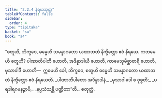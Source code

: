 ```yaml
---
title: "2.2.4 နိရယသုတ္တ"
tableOfContents: false
sidebar:
  order: 4
type: "tipitaka"
basket: "su"
book: "a4"
---
```



<DynamicBreadcrumb />

<Division number="64" book="a4" e="ch" v="15" p="382">

<Paragraph number="475" book="a4">
“စတူဟိ, ဘိက္ခဝေ, ဓမ္မေဟိ သမန္နာဂတော ယထာဘတံ နိက္ခိတ္တော ဧဝံ နိရယေ. ကတမေဟိ စတူဟိ? ပါဏာတိပါတီ ဟောတိ, အဒိန္နာဒါယီ ဟောတိ, ကာမေသုမိစ္ဆာစာရီ ဟောတိ, မုသာဝါဒီ ဟောတိ—  ဣမေဟိ ခေါ, ဘိက္ခဝေ, စတူဟိ ဓမ္မေဟိ သမန္နာဂတော ယထာဘတံ နိက္ခိတ္တော ဧဝံ နိရယေတိ.
</Paragraph>

<Paragraph number="476" type="verses" book="a4">
_ပါဏာတိပါတော အဒိန္နာဒါနံ,_  
_မုသာဝါဒေါ စ ဝုစ္စတိ;_  
_ပရဒါရဂမနဉ္စာပိ,_  
_နပ္ပသံသန္တိ ပဏ္ဍိတာ”တိ._  


</Paragraph>
</Division>

<Paragraph number="477" type="center" book="a4">
စတုတ္ထံ.
</Paragraph>